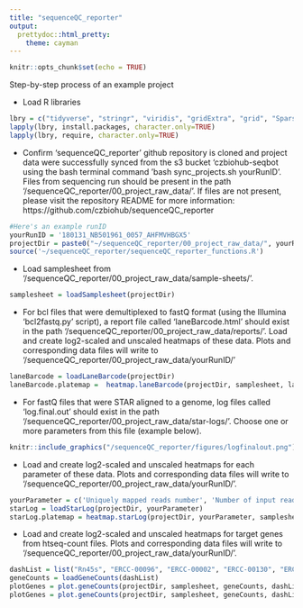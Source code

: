 ```yaml
---
title: "sequenceQC_reporter"
output:
  prettydoc::html_pretty:
    theme: cayman
---
```


```r
knitr::opts_chunk$set(echo = TRUE)
```

Step-by-step process of an example project

* Load R libraries
```r
lbry = c("tidyverse", "stringr", "viridis", "gridExtra", "grid", "SparseM")
lapply(lbry, install.packages, character.only=TRUE)
lapply(lbry, require, character.only=TRUE)
```


* Confirm 'sequenceQC_reporter' github repository is cloned and project data were successfully synced from the s3 bucket 'czbiohub-seqbot using the bash terminal command 'bash sync_projects.sh yourRunID'. Files from sequencing run should be present in the path '/sequenceQC_reporter/00_project_raw_data/'. If files are not present, please visit the repository README for more information: https://github.com/czbiohub/sequenceQC_reporter
```r
#Here's an example runID
yourRunID = '180131_NB501961_0057_AHFMVHBGX5'
projectDir = paste0("~/sequenceQC_reporter/00_project_raw_data/", yourRunID)
source('~/sequenceQC_reporter/sequenceQC_reporter_functions.R')
```

* Load samplesheet from '/sequenceQC_reporter/00_project_raw_data/sample-sheets/'. 
```r
samplesheet = loadSamplesheet(projectDir)
```

* For bcl files that were demultiplexed to fastQ format (using the Illumina 'bcl2fastq.py' script), a report file called 'laneBarcode.html' should exist in the path '/sequenceQC_reporter/00_project_raw_data/reports/'. Load and create log2-scaled and unscaled heatmaps of these data. Plots and corresponding data files will write to '/sequenceQC_reporter/00_project_raw_data/yourRunID/'
```r
laneBarcode = loadLaneBarcode(projectDir)
laneBarcode.platemap =  heatmap.laneBarcode(projectDir, samplesheet, laneBarcode)
```

* For fastQ files that were STAR aligned to a genome, log files called 'log.final.out' should exist in the path '/sequenceQC_reporter/00_project_raw_data/star-logs/'. Choose one or more parameters from this file (example below).
```r
knitr::include_graphics("/sequenceQC_reporter/figures/logfinalout.png")
```

* Load and create log2-scaled and unscaled heatmaps for each parameter of these data. Plots and corresponding data files will write to '/sequenceQC_reporter/00_project_raw_data/yourRunID/'.
```r
yourParameter = c('Uniquely mapped reads number', 'Number of input reads', 'Uniquely mapped reads %')
starLog = loadStarLog(projectDir, yourParameter)
starLog.platemap = heatmap.starLog(projectDir, yourParameter, samplesheet, starLog)
```

* Load and create log2-scaled and unscaled heatmaps for target genes from htseq-count files. Plots and corresponding data files will write to '/sequenceQC_reporter/00_project_raw_data/yourRunID/'.
```r
dashList = list("Rn45s", "ERCC-00096", "ERCC-00002", "ERCC-00130", "ERCC-00074", "ERCC-00113", "ERCC-00136")
geneCounts = loadGeneCounts(dashList)
plotGenes = plot.geneCounts(projectDir, samplesheet, geneCounts, dashList) # For only gene counts plots
plotGenes = plot.geneCounts(projectDir, samplesheet, geneCounts, dashList, starLog) # Add the `starLog` argument for correlation plots
```

